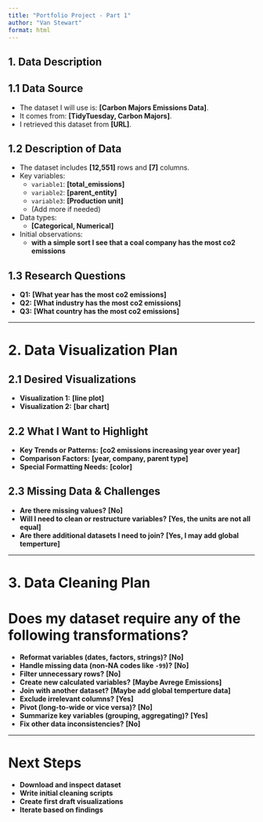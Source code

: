 ```yaml
---
title: "Portfolio Project - Part 1"
author: "Van Stewart"
format: html
---
```


## **1. Data Description**

## **1.1 Data Source**

-   The dataset I will use is: **\[Carbon Majors Emissions Data\]**.
-   It comes from: **\[TidyTuesday, Carbon Majors\]**.
-   I retrieved this dataset from **\[URL\]**.

## **1.2 Description of Data**

-   The dataset includes **\[12,551\]** rows and **\[7\]** columns.
-   Key variables:
    -   `variable1`: **\[total_emissions\]**
    -   `variable2`: **\[parent_entity\]**
    -   `variable3`: **\[Production unit\]**
    -   (Add more if needed)
-   Data types:
    -   **\[Categorical, Numerical\]**
-   Initial observations:
    -   **with a simple sort I see that a coal company has the most co2 emissions**

## **1.3 Research Questions**

-   **Q1:** **\[What year has the most co2 emissions\]**
-   **Q2:** **\[What industry has the most co2 emissions\]**
-   **Q3:** **\[What country has the most co2 emissions\]**

------------------------------------------------------------------------

# **2. Data Visualization Plan**

## **2.1 Desired Visualizations**

-   **Visualization 1:** **\[line plot\]**
-   **Visualization 2:** **\[bar chart\]**

## **2.2 What I Want to Highlight**

-   **Key Trends or Patterns:** **\[co2 emissions increasing year over year\]**
-   **Comparison Factors:** **\[year, company, parent type\]**
-   **Special Formatting Needs:** **\[color\]**

## **2.3 Missing Data & Challenges**

-   **Are there missing values?** **\[No\]**
-   **Will I need to clean or restructure variables?** **\[Yes, the units are not all equal\]**
-   **Are there additional datasets I need to join?** **\[Yes, I may add global temperture\]**

------------------------------------------------------------------------

# **3. Data Cleaning Plan**

# **Does my dataset require any of the following transformations?**

-   **Reformat variables (dates, factors, strings)?** **\[No\]**
-   **Handle missing data (non-NA codes like `-99`)?** **\[No\]**
-   **Filter unnecessary rows?** **\[No\]**
-   **Create new calculated variables?** **\[Maybe Avrege Emissions\]**
-   **Join with another dataset?** **\[Maybe add global temperture data\]**
-   **Exclude irrelevant columns?** **\[Yes\]**
-   **Pivot (long-to-wide or vice versa)?** **\[No\]**
-   **Summarize key variables (grouping, aggregating)?** **\[Yes\]**
-   **Fix other data inconsistencies?** **\[No\]**

------------------------------------------------------------------------

# **Next Steps**

-   **Download and inspect dataset**
-   **Write initial cleaning scripts**
-   **Create first draft visualizations**
-   **Iterate based on findings**
